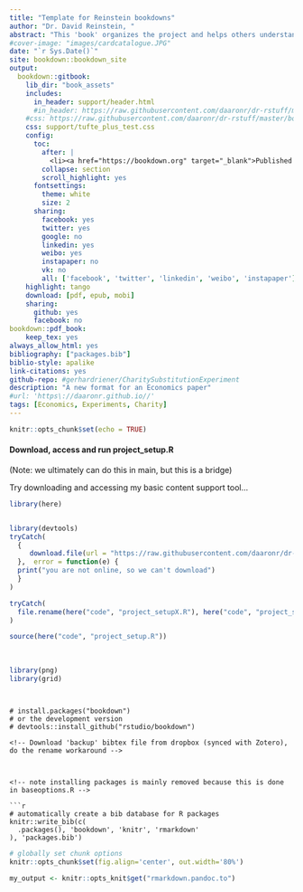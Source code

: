 ```yaml
---
title: "Template for Reinstein bookdowns"
author: "Dr. David Reinstein, "
abstract: "This 'book' organizes the project and helps others understand it and learn from it"
#cover-image: "images/cardcatalogue.JPG"
date: "`r Sys.Date()`"
site: bookdown::bookdown_site
output:
  bookdown::gitbook:
    lib_dir: "book_assets"
    includes:
      in_header: support/header.html
      #in_header: https://raw.githubusercontent.com/daaronr/dr-rstuff/master/bookdown_template/support/header.html
    #css: https://raw.githubusercontent.com/daaronr/dr-rstuff/master/bookdown_template/support/tufte_plus.css
    css: support/tufte_plus_test.css
    config:
      toc:
        after: |
          <li><a href="https://bookdown.org" target="_blank">Published with bookdown</a></li>
        collapse: section
        scroll_highlight: yes
      fontsettings:
        theme: white
        size: 2
      sharing:
        facebook: yes
        twitter: yes
        google: no
        linkedin: yes
        weibo: yes
        instapaper: no
        vk: no
        all: ['facebook', 'twitter', 'linkedin', 'weibo', 'instapaper']
    highlight: tango
    download: [pdf, epub, mobi]
    sharing:
      github: yes
      facebook: no
bookdown::pdf_book:
    keep_tex: yes
always_allow_html: yes
bibliography: ["packages.bib"]
biblio-style: apalike
link-citations: yes
github-repo: #gerhardriener/CharitySubstitutionExperiment
description: "A new format for an Economics paper"
#url: 'https\://daaronr.github.io//'
tags: [Economics, Experiments, Charity]
---
```




```r
knitr::opts_chunk$set(echo = TRUE)
```


#### Download,  access and run project_setup.R ####

(Note: we ultimately can do this in main, but this is a bridge)


Try downloading and accessing my basic content support tool...


```r
library(here)


library(devtools)
tryCatch(
  {
     download.file(url = "https://raw.githubusercontent.com/daaronr/dr-rstuff/master/functions/project_setup.R", destfile = here("code", "project_setupX.R"))
  },  error = function(e) {
  print("you are not online, so we can't download")
  }
)

tryCatch(
  file.rename(here("code", "project_setupX.R"), here("code", "project_setup.R"))
)
```

```r

source(here("code", "project_setup.R"))

```


\

```r
library(png)
library(grid)
```


```


# install.packages("bookdown")
# or the development version
# devtools::install_github("rstudio/bookdown")

<!-- Download 'backup' bibtex file from dropbox (synced with Zotero), do the rename workaround -->



<!-- note installing packages is mainly removed because this is done in baseoptions.R -->

```r
# automatically create a bib database for R packages
knitr::write_bib(c(
  .packages(), 'bookdown', 'knitr', 'rmarkdown'
), 'packages.bib')
```


```r
# globally set chunk options
knitr::opts_chunk$set(fig.align='center', out.width='80%')

my_output <- knitr::opts_knit$get("rmarkdown.pandoc.to")

```

<!--
Can define text blocks here, refer to them again and again if desired
-->

<!-- Global site tag (gtag.js) - Google Analytics -->


<html>

<script async src="https://www.googletagmanager.com/gtag/js?id=G-QLKFNFTGXX"></script>
<script>
  window.dataLayer = window.dataLayer || [];
  function gtag(){dataLayer.push(arguments);}
  gtag('js', new Date());

  gtag('config', 'G-QLKFNFTGXX');
</script>
</html>
